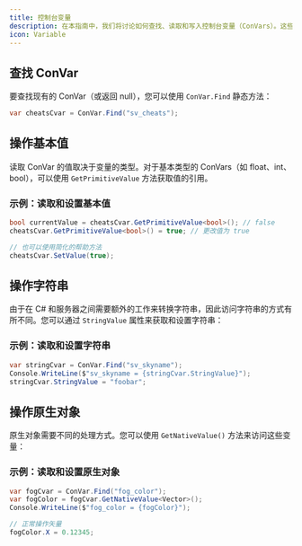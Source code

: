 ```yaml
---
title: 控制台变量
description: 在本指南中，我们将讨论如何查找、读取和写入控制台变量（ConVars）。这些变量在游戏中用于配置和调整设置。
icon: Variable
---
```


## 查找 ConVar

要查找现有的 ConVar（或返回 null），您可以使用 `ConVar.Find` 静态方法：

```csharp
var cheatsCvar = ConVar.Find("sv_cheats");
```

## 操作基本值

读取 ConVar 的值取决于变量的类型。对于基本类型的 ConVars（如 float、int、bool），可以使用 `GetPrimitiveValue` 方法获取值的引用。

### 示例：读取和设置基本值

```csharp
bool currentValue = cheatsCvar.GetPrimitiveValue<bool>(); // false
cheatsCvar.GetPrimitiveValue<bool>() = true; // 更改值为 true

// 也可以使用简化的帮助方法
cheatsCvar.SetValue(true);
```

## 操作字符串

由于在 C# 和服务器之间需要额外的工作来转换字符串，因此访问字符串的方式有所不同。您可以通过 `StringValue` 属性来获取和设置字符串：

### 示例：读取和设置字符串

```csharp
var stringCvar = ConVar.Find("sv_skyname");
Console.WriteLine($"sv_skyname = {stringCvar.StringValue}");
stringCvar.StringValue = "foobar";
```

## 操作原生对象

原生对象需要不同的处理方式。您可以使用 `GetNativeValue()` 方法来访问这些变量：

### 示例：读取和设置原生对象

```csharp
var fogCvar = ConVar.Find("fog_color");
var fogColor = fogCvar.GetNativeValue<Vector>();
Console.WriteLine($"fog_color = {fogColor}");

// 正常操作矢量
fogColor.X = 0.12345;
```